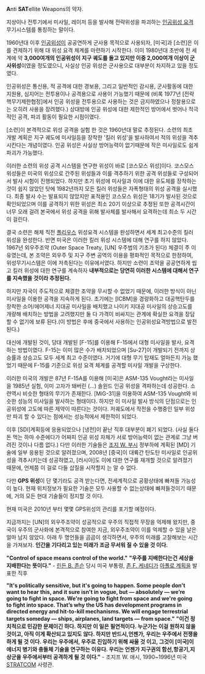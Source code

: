 '''A'''nti '''SAT'''ellite Weapons의 약자.

지상이나 전투기에서 미사일, 레이저 등을 발사해 전략위성을 파괴하는 [[인공위성 요격]] 무기시스템를 통칭하는 말이다. 

1960년대 이후 [[인공위성]]이 공공연하게 군사용 목적으로 사용되자, [미국]과 [소련]은 이를 견제하기 위해 대 위성 요격 체계를 마련하기 시작한다. 이미 1980년대 초반에 전 세계에 약 '''3,000여개의 인공위성이 지구 궤도를 돌고 있지만 이중 2,000여개 이상이 군사위성'''이였을 정도였으니, 사실상 인공 위성은 군사용으로 대부분이 차지하고 있을 정도였다.

인공위성은 통신용, 적 공격에 대한 경보용, 그리고 일반적인 감시용, 군사활동에 대한 지원용, 심지어는 전투용이나 공격용으로 사용이 가능했기 때문에 (비록 1977년 [전략핵무기제한협정]에서 인공 위성을 전투용으로 사용하는 것은 금지하였으나 정찰용으로는 오히려 사용을 장려했다.) 상대방에 인공 위성에 대한 제한적인 방어에서 벗어나 적극적인 공격, 파괴 활동이 필요한 시점이였다.

[소련]이 본격적으로 위성 공격을 실험 한 것은 1960년대 말로 추정된다. 소련의 최초 개발 계획은 지구 궤도에 미사일등을 장착한 '킬러 위성'을 발사하여서 적의 위성을 격추시킨다는 개념이였다. 인공 위성은 사실상 방어능력이 없기때문에 작은 미사일로도 쉽게 파괴가 가능했다.

이러한 소련의 위성 공격 시스템을 연구한 위성이 바로 [코스모스 위성]이다. 코스모스 위성들은 미국의 위성으로 간주된 위성들과 이를 격추하기 위한 공격 위성들로 구성되어서 발사 시험이 진행되었다. 하지만 초기 위성에 미사일과 이에 대한 유도체를 장착하는 것이 쉽지 않았던 탓에 1982년까지 모든 킬러 위성들은 자폭형태의 위성 공격을 실시했다. 최종 발사 수는 발표되지 않았지만 표적용인 코스모스 위성은 18기가 발사된 것으로 확인되었으며 이를 공격하기 위한 위성은 최소 20기 이상으로 추정된 또한 공격시간이 너무 오래 걸려 본국에서 위성 공격을 위해 발사체를 발사해서 요격하는데 최소 두 시간이 걸린다.

결국 소련은 해체 직전 [[폴리우스]] 위성요격 시스템을 완성하면서 세계 최고수준의 킬러 위성을 완성한다. 반면 미국은 이러한 킬러 위성 시스템에 대해 연구를 하지 않았다. 1967년 외우주조약 (Outer Space Treaty, [UN] 우주법의 기초가 된다) 체결이 주 이유였는데, 본 조약은 외우주 및 지구 주변 공역의 이용을 평화적인 목적으로 한정하여, 위성무기시스템은 이에 저촉된다는 이유에서였다. 하지만 소련이 조약을 공공연하게 씹고 킬러 위성에 대한 연구를 계속하자 '''내부적으로는 당연히 이러한 시스템에 대해서 연구를 지속했을 것이라 추정된다.'''

하지만 자국이 주도적으로 체결한 조약을 무시할 수 없었기 때문에, 이러한 방식이 아닌 미사일을 이용한 공격을 지속하게 된다. 초기에는 [ICBM]을 경량화하고 대공핵탄두를 장착한 소어/에어제너 지대공 미사일을 배치했고 나이키 지대공 미사일의 상승고도를 개량해 배치하는 방법을 고려했지만 둘 다 가격이 비싸지는 관계에 확실한 요격을 장담할 수 없기에 보류 된다.(이 방법은 후에 중국에서 사용하는 인공위성요격방법으로 발전된다.)

대신에 개발된 것이, 당대 개발된 [F-15]를 이용해 F-15에서 대형 미사일을 발사, 요격하는 방법이였다. F-15는 이미 많은 수가 배치되었으며 [Su-27]이 개발되기 전까지 상승률과 상승고도 모두 세계 최고 수준이였다. 거기에 대형 무기 탑재도 얼마든지 가능 했었기 때문에 F-15를 기준으로 위성 요격 체계를 공격할 미사일 개발을 구상한다.

이러한 미국의 개발은 87년 F-15A를 이용해 [미국]은 ASM-135 Vought라는 미사일을 1985년 실험, 이미 고자가 돼버린 (...) 솔윈드 인공 위성을 격파하는데 성공한다. 소련역시 비슷한 형태의 무기가 존재한다. [MiG-31]을 이용하여 ASM-135 Vought와 비슷한 성능의 미사일을 발사하는 형태이다. 하지만 이 미사일 발사 방식의 단점으로는 인공위성에 고도에 따른 제약이 따른다는 것이다. 저궤도에서 작전을 수행중인 일부 위성만 파괴 할 수 있다는 점에서는 성능적에서 제한적이 되었다.

이후 [SDI]계획등에 응용되었으나 [냉전]이 끝난 직후 대부분이 폐기 되었다. (사실 둘다 돈 먹는 하마 수준에다가 어짜피 인공 위성 자체가 서로 방어능력이 없는 관계로 그냥 버려진 것이나 다름 없다.) 다만 이러한 기술들은 [[조지 W. 부시]] 정부하에 계획된 [MD] 기술에 일부 응용된 것으로 알려졌으며, 2008년 [중국]이 대륙간 탄도탄 미사일로 인공위성을 격추시키는데 성공하였고, [러시아]도 이에 대한 연구를 재개할 것으로 알려졌기 때문에, 언제쯤 이 걸로 다들 삽질을 시작할지 는 알 수 없다. 

다만 '''GPS 위성'''이 단 몇기라도 공격 받는다면, 전세계적으로 공황상태에 빠져들 가능성이 높다. 현재 위치정보가 필요한 기술은 모두 사용할 수 없는상태에 빠져들것이기 때문에, 거의 모든 현대 기술들이 정지할 것 이다.

현재 미국은 2010년 부터 몇몇 GPS위성의 관리를 포기할 예정이다.

지금까지는 [UN]의 외우주조약이 성공적으로 우주의 직접적 무장을 억제해 왔지만, 중국이 우주의 군사화에 본격적으로 참여한 지금, 외우주조약이 이를 억제할 수 있을 날은 얼마 남지 않았다. 아래 두 명언들을 곰곰이 생각하면서, 우주의 미래를 고찰해보는 시간을 가져보자. '''인간을 기다리고 있는 미래가 조금 무서워 질 수 있을 것 이다.'''

'''"Control of space means control of the world."'''
'''"우주를 지배한다는건 세상을 지배한다는 뜻이다."'''
- [[린든 B. 존슨]] 당시 미국 부통령, [[존 F. 케네디]]가 [[아폴로 계획]]을 발표한 직후

'''"It's politically sensitive, but it's going to happen. Some people don't want to hear this, and it sure isn't in vogue, but — absolutely — we’re going to fight in space. We're going to fight from space and we're going to fight into space. That’s why the US has development programs in directed energy and hit-to-kill mechanisms. We will engage terrestrial targets someday — ships, airplanes, land targets — from space."'''
'''"이건 정치적으로 민감한 문제이긴 하다. 하지만 이 일은 필연적이다. 누군가는 이걸 원하지 않을것이고, 아직 이게 확산되고 있지도 않다. 하지만 반드시,언젠가, 우리는 우주에서 전쟁을 하게 될 것 이다. 우리는 우주에서, 우주로 진입하기 위해 싸울 것 이고, 그것이 [미국]이  에너지 병기와 충돌체 기술을 연구하는 이유다. 우리는 언젠가 지구권의 함선,항공기,지상군을 우주에서부터 공격하게 될 것 이다."'''
- 조지프 W. 애시, 1990~1996년 미국 [[STRATCOM]] 사령관.


